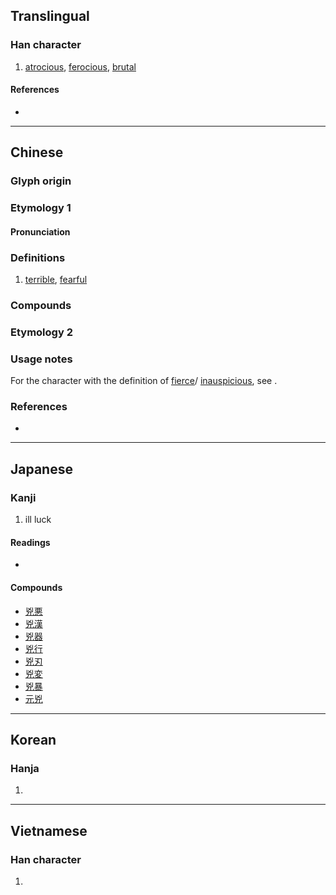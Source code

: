 {{character info/new}}
{{also|凶}}
==Translingual==

===Han character===
{{Han char|rn=10|rad=儿|as=04|sn=6|four=22217|canj=UKHU|ids=⿱凶儿}}

# [[atrocious]], [[ferocious]], [[brutal]]

====References====
* {{Han ref|kx=0124.040|dkj=01348|dj=0260.050|hdz=10268.030|uh=5147|ud=20807|bh=A5FB|bd=42491}}

----

==Chinese==

===Glyph origin===
{{Han etyl}}

===Etymology 1===
{{zh-forms|s=凶}}

====Pronunciation====
{{zh-pron
|m=xiōng
|c=hung1
|h=pfs=hiûng
|mn=hiong
|mc=y
|oc=y
|ma=
|cat=a
}}

===Definitions===
{{zh-hanzi}}

# [[terrible]], [[fearful]]

===Compounds===
{{zh-der|兇手|幫兇|兇猛|兇犯|兇狠|兇惡}}

===Etymology 2===
{{zh-see|凶|v}}

===Usage notes===
For the character with the definition of [[fierce]]/ [[inauspicious]], see {{l|zh|凶}}.

===References===
* {{R:twedu|A00269}}

----

==Japanese==

===Kanji===
{{ja-kanji|grade=|rs=儿04}}

# ill luck

====Readings====
* {{ja-readings|on=[[きょう]] (kyō)|kun=[[おそれる]] (osoreru)}}

====Compounds====
* [[兇悪]]
* [[兇漢]]
* [[兇器]]
* [[兇行]]
* [[兇刃]]
* [[兇変]]
* [[兇暴]]
* [[元兇]]

----

==Korean==

===Hanja===
{{ko-hanja|hangeul=흉|rv=hyung|mr=hyung}}

# {{defn|lang=ko|sort=儿04}}

----

==Vietnamese==

===Han character===
{{vi-hantu|[[hung]]|rs=儿04}}

# {{defn|lang=vi|sort=儿04}}